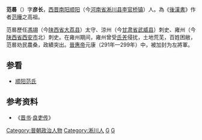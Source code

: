 '''范晷'''（{{Bd|？||？}}）字'''彦长'''，[[西晋|西晋]][[南阳郡|南阳]][[顺阳|顺阳]]（今[[河南省|河南省]][[淅川县|淅川县]][[李官桥镇|李官桥镇]]）人。為《[[後漢書|後漢書]]》作者[[范曄_(劉宋)|范曄]]之高祖。

范晷歷任[[馮翊|馮翊]]（今[[陕西省|陕西省]][[大荔县|大荔县]]）太守、涼州（今[[甘肃省|甘肃省]][[武威县|武威县]]）刺史、雍州（今[[陕西省|陕西省]][[西安市|西安市]]北）刺史。在雍州期间，雍州曾受[[古羌人|氏羌]]侵扰，土地荒芜，百姓困敝，范晷劝民農桑，政績突出。[[晉惠帝|晉惠帝]]元康（291年—299年）中，被加封为左將軍。

==参看==
*[[顺阳范氏|顺阳范氏]]

== 参考资料 ==
*《[[晋书|晋书]]·[[s:晉書/卷090#范晷|良吏传]]》

{{DEFAULTSORT:Fan范}}
[[Category:晉朝政治人物|Category:晉朝政治人物]]
[[Category:淅川人|Category:淅川人]]
[[Category:顺阳范氏|G]]
[[Category:范姓|G]]